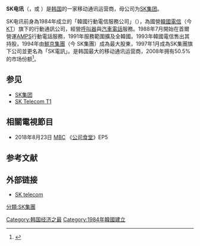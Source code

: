 {{redirect2|SKT|简称为'''SKT'''的电竞队伍|T1 (電競隊伍)|}}{{Infobox company 
| company_name = SK Telecom
| company_logo = [[File:SK_Telecom_Logo.svg|230px]]
| company_type = [[上市公司|上市公司]]<br>{{kse|017670}}<br>{{nyse|SKM}}
| foundation = 1984年3月
| parent = [[SK集团|SK集团]]34.61％
| location = {{ROK-KOR}}<br>[[首尔市|首尔市]][[中區_(首爾)|中區]]
| key_people = Man Won Jung (CEO) 
| industry = [[电信|电信]]
| products =
| revenue =
| operating_income =
| net_income =
| num_employees =
| homepage = {{URL|https://www.sktelecom.com}}
| hangul = SK텔레콤
| hanja =
| rr = SK Telecom
| mr =
}}
'''SK电讯'''（{{kor|k=SK텔레콤}}，或 {{lang|ko|에스케이텔레콤}}）是[[韩国|韩国]]的一家移动通讯运营商，母公司为[[SK集团|SK集团]]。

SK电讯前身為1984年成立的「韓國行動電信服務公司」（{{lang|ko|한국 이동 통신 서비스}}），為國營[[韓國電信|韓國電信]]（今 [[KT|KT]]）旗下的行動通訊公司，經營[[呼叫器|呼叫器]]與[[汽車電話|汽車電話]]服務。1988年7月開始在首爾營運[[AMPS|AMPS]]行動電話服務，1991年服務範圍擴及全韓國。1993年韓國電信售出其持股，1994年由[[鮮京集團|鮮京集團]]（今 SK集團）成為最大股東，1997年1月成為SK集團旗下公司並更名為「SK電訊」。是韩国最大的移动通讯运营商，2008年拥有50.5%的市场份额<ref>{{cite news|author=Lee Sun-young|publisher=Korea Herald (naver.com)|url=http://news.naver.com/main/read.nhn?mode=LPOD&mid=etc&oid=044&aid=0000070179|title=Mobile operators pressured to cut call, message rates|date=2008-01-05|accessdate=2008-01-08|archive-date=2020-02-04|archive-url=https://web.archive.org/web/20200204020912/https://news.naver.com/main/read.nhn?mode=LPOD&mid=sec&sid1=&oid=044&aid=0000070179|dead-url=no}}</ref>。

== 参见 ==
* [[SK集团|SK集团]]
* [[SK_Telecom_T1|SK Telecom T1]]

== 相關電視節目 ==
*2018年8月23日 [[MBC|MBC]] 《[[公司食堂|公司食堂]]》EP5

== 参考文献 ==
{{reflist}}

== 外部链接 ==
* [https://www.sktelecom.com SK telecom]{{Wayback|url=https://www.sktelecom.com/ |date=20200916032847 }}

{{SK集团}}
{{信息技术大公司}} 
{{主要电信公司}}
{{Authority control}}
[[分類:SK集團|分類:SK集團]]
[[Category:韩国经济之最|Category:韩国经济之最]]
[[Category:1984年韓國建立|Category:1984年韓國建立]]